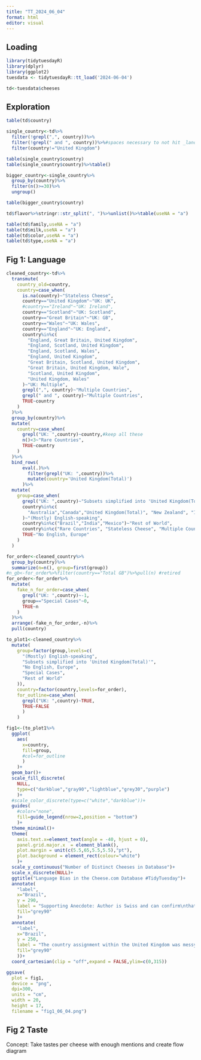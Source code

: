 ```yaml
---
title: "TT_2024_06_04"
format: html
editor: visual
---
```


## Loading

```r
library(tidytuesdayR)
library(dplyr)
library(ggplot2)
tuesdata <- tidytuesdayR::tt_load('2024-06-04')

td<-tuesdata$cheeses
```

## Exploration

```r
table(td$country)

single_country<-td%>%
  filter(!grepl(",", country))%>%
  filter(!grepl(" and ", country))%>%#spaces necessary to not hit _land
  filter(country!="United Kingdom")

table(single_country$country)
table(single_country$country)%>%table()

bigger_country<-single_country%>%
  group_by(country)%>%
  filter(n()>=30)%>%
  ungroup()

table(bigger_country$country)

td$flavor%>%stringr::str_split(", ")%>%unlist()%>%table(useNA = "a")

table(td$family,useNA = "a")
table(td$milk,useNA = "a")
table(td$color,useNA = "a")
table(td$type,useNA = "a")
```

## Fig 1: Language

```r
cleaned_country<-td%>%
  transmute(
    country_old=country,
    country=case_when(
      is.na(country)~"Stateless Cheese",
      country=="United Kingdom"~"UK: UK",
      #country=="Ireland"~"UK: Ireland",
      country=="Scotland"~"UK: Scotland",
      country=="Great Britain"~"UK: GB",
      country=="Wales"~"UK: Wales",
      country=="England"~"UK: England",
      country%in%c(
        "England, Great Britain, United Kingdom",
        "England, Scotland, United Kingdom",
        "England, Scotland, Wales",
        "England, United Kingdom",
        "Great Britain, Scotland, United Kingdom",
        "Great Britain, United Kingdom, Wale",
        "Scotland, United Kingdom",
        "United Kingdom, Wales"
      )~"UK: Multiple",
      grepl(",", country)~"Multiple Countries",
      grepl(" and ", country)~"Multiple Countries",
      TRUE~country
    )
  )%>%
  group_by(country)%>%
  mutate(
    country=case_when(
      grepl("UK: ",country)~country,#keep all these
      n()<3~"Rare Countries",
      TRUE~country
    )
  )%>%
  bind_rows(
      eval(.)%>%
        filter(grepl("UK: ",country))%>%
        mutate(country='United Kingdom(Total)')
      )%>%
  mutate(
    group=case_when(
      grepl("UK: ",country)~"Subsets simplified into 'United Kingdom(Total)'",
      country%in%c(
        "Australia","Canada","United Kingdom(Total)", "New Zealand", "Ireland", "United States"
      )~"(Mostly) English-speaking",
      country%in%c("Brazil","India","Mexico")~"Rest of World",
      country%in%c("Rare Countries", "Stateless Cheese", "Multiple Countries")~"Special Cases",
      TRUE~"No English, Europe"
    )
  )

for_order<-cleaned_country%>%
  group_by(country)%>%
  summarize(n=n(), group=first(group))
#n_gb<-for_order%>%filter(country=="Total GB")%>%pull(n) #retired
for_order<-for_order%>%
  mutate(
    fake_n_for_order=case_when(
      grepl("UK: ",country)~-1,
      group=="Special Cases"~0,
      TRUE~n
    )
  )%>%
  arrange(-fake_n_for_order,-n)%>%
  pull(country)

to_plot1<-cleaned_country%>%
  mutate(
    group=factor(group,levels=c(
      "(Mostly) English-speaking",
      "Subsets simplified into 'United Kingdom(Total)'",
      "No English, Europe",
      "Special Cases",
      "Rest of World"
    )),
    country=factor(country,levels=for_order),
    for_outline=case_when(
      grepl("UK: ",country)~TRUE,
      TRUE~FALSE
      )
    )

fig1<-(to_plot1%>%
  ggplot(
    aes(
      x=country,
      fill=group,
      #col=for_outline
      )
    )+
  geom_bar()+
  scale_fill_discrete(
    NULL,
    type=c("darkblue","gray90","lightblue","grey30","purple")
    )+
  #scale_color_discrete(type=c("white","darkblue"))+
  guides(
    #color="none",
    fill=guide_legend(nrow=2,position = "bottom")
    )+
  theme_minimal()+
  theme(
    axis.text.x=element_text(angle = -40, hjust = 0),
    panel.grid.major.x  = element_blank(),
    plot.margin = unit(c(5.5,65,5.5,5.5),"pt"),
    plot.background = element_rect(colour="white")
    )+
  scale_y_continuous("Number of Distinct Cheeses in Database")+
  scale_x_discrete(NULL)+
  ggtitle("Language Bias in the Cheese.com Database #TidyTuesday")+
  annotate(
    "label", 
    x="Brazil",
    y = 290, 
    label = "Supporting Anecdote: Author is Swiss and can confirm\nthat most of their family's local favourites are missing",
    fill="grey90"
    )+
  annotate(
    "label", 
    x="Brazil",
    y = 250, 
    label = "The country assignment within the United Kingdom was messy and the\nregion is thus included both as summarized total and by subset",
    fill="grey90"
    ))+
  coord_cartesian(clip = "off",expand = FALSE,ylim=c(0,315))

ggsave(
  plot = fig1,
  device = "png",
  dpi=300,
  units = "cm",
  width = 20,
  height = 17,
  filename = "fig1_06_04.png")
```

## Fig 2 Taste

Concept: Take tastes per cheese with enough mentions and create flow diagram
